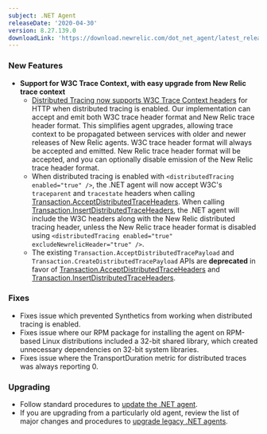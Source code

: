 ```yaml
---
subject: .NET Agent
releaseDate: '2020-04-30'
version: 8.27.139.0
downloadLink: 'https://download.newrelic.com/dot_net_agent/latest_release'
---
```


### New Features

* **Support for W3C Trace Context, with easy upgrade from New Relic trace context**
  * [Distributed Tracing now supports W3C Trace Context headers](https://docs.newrelic.com/docs/understand-dependencies/distributed-tracing/get-started/introduction-distributed-tracing#w3c-support) for HTTP when distributed tracing is enabled. Our implementation can accept and emit both W3C trace header format and New Relic trace header format. This simplifies agent upgrades, allowing trace context to be propagated between services with older and newer releases of New Relic agents. W3C trace header format will always be accepted and emitted. New Relic trace header format will be accepted, and you can optionally disable emission of the New Relic trace header format.
  * When distributed tracing is enabled with `<distributedTracing enabled="true" />`, the .NET agent will now accept W3C's `traceparent` and `tracestate` headers when calling [Transaction.AcceptDistributedTraceHeaders](https://docs.newrelic.com/docs/agents/net-agent/net-agent-api/itransaction#acceptdistributedtraceheaders). When calling [Transaction.InsertDistributedTraceHeaders](https://docs.newrelic.com/docs/agents/net-agent/net-agent-api/itransaction#insertdistributedtraceheaders), the .NET agent will include the W3C headers along with the New Relic distributed tracing header, unless the New Relic trace header format is disabled using `<distributedTracing enabled="true" excludeNewrelicHeader="true" />`.
  * The existing `Transaction.AcceptDistributedTracePayload` and `Transaction.CreateDistributedTracePayload` APIs are **deprecated** in favor of [Transaction.AcceptDistributedTraceHeaders](https://docs.newrelic.com/docs/agents/net-agent/net-agent-api/itransaction#acceptdistributedtraceheaders) and [Transaction.InsertDistributedTraceHeaders](https://docs.newrelic.com/docs/agents/net-agent/net-agent-api/itransaction#insertdistributedtraceheaders).

### Fixes

* Fixes issue which prevented Synthetics from working when distributed tracing is enabled.
* Fixes issue where our RPM package for installing the agent on RPM-based Linux distributions included a 32-bit shared library, which created unnecessary dependencies on 32-bit system libraries.
* Fixes issue where the TransportDuration metric for distributed traces was always reporting 0.

### Upgrading

* Follow standard procedures to [update the .NET agent](/docs/agents/net-agent/installation-configuration/update-net-agent).
* If you are upgrading from a particularly old agent, review the list of major changes and procedures to [upgrade legacy .NET agents](/docs/agents/net-agent/troubleshooting/upgrade-legacy-net-agents).
